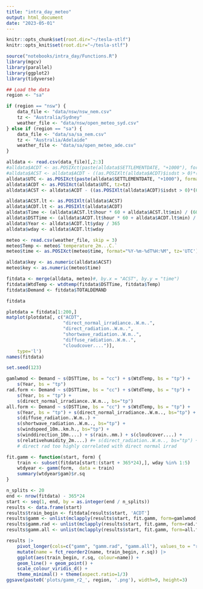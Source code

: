 ```yaml
---
title: "intra_day_meteo"
output: html_document
date: "2023-05-01"
---
```


```r
knitr::opts_chunk$set(root.dir="~/tesla-stlf")
knitr::opts_knit$set(root.dir="~/tesla-stlf")
```

```r
source("notebooks/intra_day/Functions.R")
library(mgcv)
library(parallel)
library(ggplot2)
library(tidyverse)
```

```r
## Load the data
region <- "sa"

if (region == "nsw") {
    data_file <- "data/nsw/nsw_nem.csv"
    tz <- "Australia/Sydney"
    weather_file <- "data/nsw/open_meteo_syd.csv"
} else if (region == "sa") {
    data_file <- "data/sa/sa_nem.csv"
    tz <- "Australia/Adelaide"
    weather_file <- "data/sa/open_meteo_ade.csv"
}

alldata <- read.csv(data_file)[,2:3]
#alldata$ACDT <- as.POSIXct(paste(alldata$SETTLEMENTDATE, "+1000"), format="%Y/%m/%d %T %z", tz=tz)
#alldata$ACST <- alldata$ACDT - ((as.POSIXlt(alldata$ACDT)$isdst > 0)*(60*60))
alldata$UTC <- as.POSIXct(paste(alldata$SETTLEMENTDATE, "+1000"), format="%Y/%m/%d %T %z", tz='UTC')
alldata$ACDT <- as.POSIXct(alldata$UTC, tz=tz)
alldata$ACST <- alldata$ACDT - ((as.POSIXlt(alldata$ACDT)$isdst > 0)*(60*60))

alldata$ACST.lt <- as.POSIXlt(alldata$ACST)
alldata$ACDT.lt <- as.POSIXlt(alldata$ACDT)
alldata$Time <- (alldata$ACST.lt$hour * 60 + alldata$ACST.lt$min) / (60 * 24)
alldata$DSTTime <- (alldata$ACDT.lt$hour * 60 + alldata$ACDT.lt$min) / (60 * 24)
alldata$Year <- alldata$ACDT.lt$yday / 365
alldata$wday <- alldata$ACDT.lt$wday

meteo <- read.csv(weather_file, skip = 3)
meteo$Temp <- meteo$`temperature_2m...C.`
meteo$time <- as.POSIXct(meteo$time, format="%Y-%m-%dT%H:%M", tz='UTC')

alldata$key <- as.numeric(alldata$ACST)
meteo$key <- as.numeric(meteo$time)

fitdata <- merge(alldata, meteo)#, by.x = "ACST", by.y = "time")
fitdata$WtdTemp <- wtdtemp(fitdata$DSTTime, fitdata$Temp)
fitdata$Demand <- fitdata$TOTALDEMAND

fitdata
```

```r
plotdata = fitdata[1:200,]
matplot(plotdata[, c("ACDT",
                     "direct_normal_irradiance..W.m..", 
                     "direct_radiation..W.m..",
                     "shortwave_radiation..W.m..",
                     "diffuse_radiation..W.m..",
                     "cloudcover....")], 
    type='l')
names(fitdata)
```

```r
set.seed(123)

gamlwmod <- Demand ~ s(DSTTime, bs = "cc") + s(WtdTemp, bs = "tp") + 
    s(Year, bs = "tp")
rad.form <- Demand ~ s(DSTTime, bs = "cc") + s(WtdTemp, bs = "tp") + 
    s(Year, bs = "tp") + 
    s(direct_normal_irradiance..W.m.., bs="tp")
all.form <- Demand ~ s(DSTTime, bs = "cc") + s(WtdTemp, bs = "tp") + 
    s(Year, bs = "tp") + s(direct_normal_irradiance..W.m.., bs="tp") + 
    s(diffuse_radiation..W.m..) + 
    s(shortwave_radiation..W.m.., bs="tp") + 
    s(windspeed_10m..km.h., bs="tp") + 
    s(winddirection_10m....) + s(rain..mm.) + s(cloudcover....) + 
    s(relativehumidity_2m....) #+ s(direct_radiation..W.m.., bs="tp") + 
    # direct rad too highly correlated with direct normal irrad

fit.gamm <- function(start, form) {
    train <- subset(fitdata[start:(start + 365*24),], wday %in% 1:5)
    wtdyear <- gamm(form,  data = train)
    summary(wtdyear$gam)$r.sq
}

n_splits <- 20
end <- nrow(fitdata) - 365*24
start <- seq(1, end, by = as.integer(end / n_splits))
results <- data.frame(start)
results$train_begin <- fitdata[results$start, 'ACDT']
results$gamm <- unlist(mclapply(results$start, fit.gamm, form=gamlwmod, mc.cores=8))
results$gamm.rad <- unlist(mclapply(results$start, fit.gamm, form=rad.form, mc.cores=8))
results$gamm.all <- unlist(mclapply(results$start, fit.gamm, form=all.form, mc.cores=8))

results |> 
    pivot_longer(cols=c("gamm", "gamm.rad", "gamm.all"), values_to = "r.sq") |>
    mutate(name = fct_reorder2(name, train_begin, r.sq)) |>
    ggplot(aes(train_begin, r.sq, colour=name)) + 
    geom_line() + geom_point() +
    scale_colour_viridis_d() +
    theme_minimal() + theme(aspect.ratio=1/3)
ggsave(paste0('plots/gamm_r2_', region, '.png'), width=9, height=3)
```

